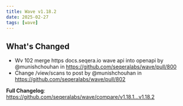 ```yaml
---
title: Wave v1.18.2
date: 2025-02-27
tags: [wave]
---
```


## What's Changed
* Wv 102 merge https docs.seqera.io wave api into openapi by @munishchouhan in https://github.com/seqeralabs/wave/pull/800
* Change /view/scans to post by @munishchouhan in https://github.com/seqeralabs/wave/pull/802


**Full Changelog**: https://github.com/seqeralabs/wave/compare/v1.18.1...v1.18.2
